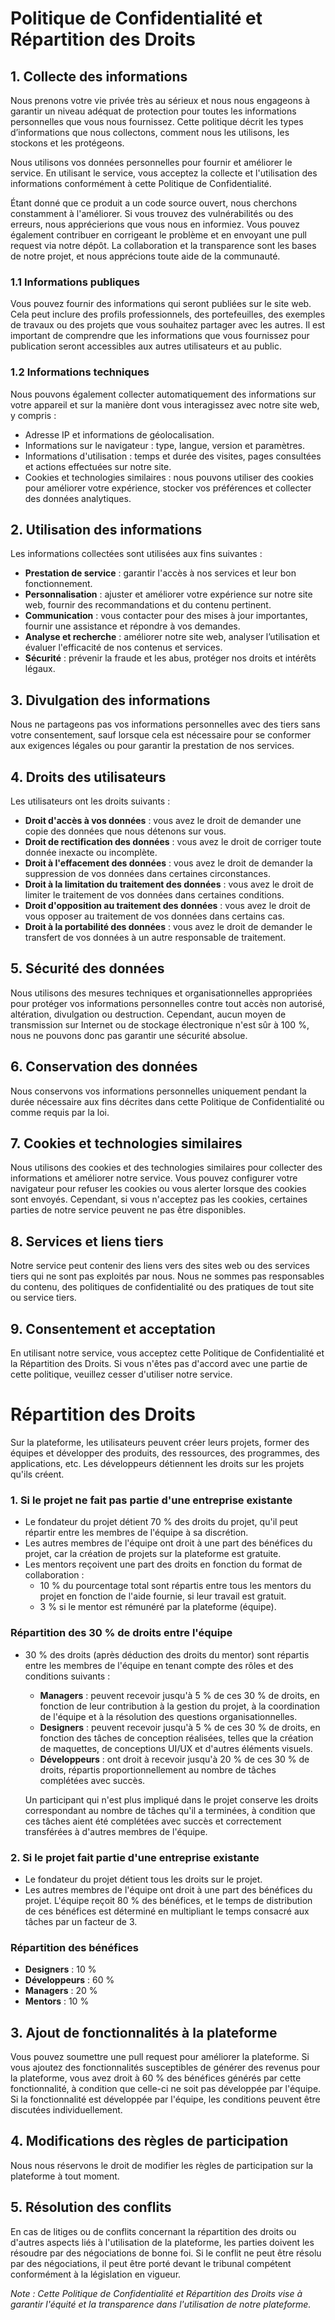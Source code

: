 # Politique de Confidentialité et Répartition des Droits

## 1. Collecte des informations

Nous prenons votre vie privée très au sérieux et nous nous engageons à garantir un niveau adéquat de protection pour toutes les informations personnelles que vous nous fournissez. Cette politique décrit les types d’informations que nous collectons, comment nous les utilisons, les stockons et les protégeons.

Nous utilisons vos données personnelles pour fournir et améliorer le service. En utilisant le service, vous acceptez la collecte et l'utilisation des informations conformément à cette Politique de Confidentialité.

Étant donné que ce produit a un code source ouvert, nous cherchons constamment à l'améliorer. Si vous trouvez des vulnérabilités ou des erreurs, nous apprécierions que vous nous en informiez. Vous pouvez également contribuer en corrigeant le problème et en envoyant une pull request via notre dépôt. La collaboration et la transparence sont les bases de notre projet, et nous apprécions toute aide de la communauté.

### 1.1 Informations publiques

Vous pouvez fournir des informations qui seront publiées sur le site web. Cela peut inclure des profils professionnels, des portefeuilles, des exemples de travaux ou des projets que vous souhaitez partager avec les autres. Il est important de comprendre que les informations que vous fournissez pour publication seront accessibles aux autres utilisateurs et au public.

### 1.2 Informations techniques

Nous pouvons également collecter automatiquement des informations sur votre appareil et sur la manière dont vous interagissez avec notre site web, y compris :

- Adresse IP et informations de géolocalisation.
- Informations sur le navigateur : type, langue, version et paramètres.
- Informations d'utilisation : temps et durée des visites, pages consultées et actions effectuées sur notre site.
- Cookies et technologies similaires : nous pouvons utiliser des cookies pour améliorer votre expérience, stocker vos préférences et collecter des données analytiques.

## 2. Utilisation des informations

Les informations collectées sont utilisées aux fins suivantes :

- **Prestation de service** : garantir l'accès à nos services et leur bon fonctionnement.
- **Personnalisation** : ajuster et améliorer votre expérience sur notre site web, fournir des recommandations et du contenu pertinent.
- **Communication** : vous contacter pour des mises à jour importantes, fournir une assistance et répondre à vos demandes.
- **Analyse et recherche** : améliorer notre site web, analyser l’utilisation et évaluer l'efficacité de nos contenus et services.
- **Sécurité** : prévenir la fraude et les abus, protéger nos droits et intérêts légaux.

## 3. Divulgation des informations

Nous ne partageons pas vos informations personnelles avec des tiers sans votre consentement, sauf lorsque cela est nécessaire pour se conformer aux exigences légales ou pour garantir la prestation de nos services.

## 4. Droits des utilisateurs

Les utilisateurs ont les droits suivants :

- **Droit d'accès à vos données** : vous avez le droit de demander une copie des données que nous détenons sur vous.
- **Droit de rectification des données** : vous avez le droit de corriger toute donnée inexacte ou incomplète.
- **Droit à l'effacement des données** : vous avez le droit de demander la suppression de vos données dans certaines circonstances.
- **Droit à la limitation du traitement des données** : vous avez le droit de limiter le traitement de vos données dans certaines conditions.
- **Droit d'opposition au traitement des données** : vous avez le droit de vous opposer au traitement de vos données dans certains cas.
- **Droit à la portabilité des données** : vous avez le droit de demander le transfert de vos données à un autre responsable de traitement.

## 5. Sécurité des données

Nous utilisons des mesures techniques et organisationnelles appropriées pour protéger vos informations personnelles contre tout accès non autorisé, altération, divulgation ou destruction. Cependant, aucun moyen de transmission sur Internet ou de stockage électronique n'est sûr à 100 %, nous ne pouvons donc pas garantir une sécurité absolue.

## 6. Conservation des données

Nous conservons vos informations personnelles uniquement pendant la durée nécessaire aux fins décrites dans cette Politique de Confidentialité ou comme requis par la loi.

## 7. Cookies et technologies similaires

Nous utilisons des cookies et des technologies similaires pour collecter des informations et améliorer notre service. Vous pouvez configurer votre navigateur pour refuser les cookies ou vous alerter lorsque des cookies sont envoyés. Cependant, si vous n'acceptez pas les cookies, certaines parties de notre service peuvent ne pas être disponibles.

## 8. Services et liens tiers

Notre service peut contenir des liens vers des sites web ou des services tiers qui ne sont pas exploités par nous. Nous ne sommes pas responsables du contenu, des politiques de confidentialité ou des pratiques de tout site ou service tiers.

## 9. Consentement et acceptation

En utilisant notre service, vous acceptez cette Politique de Confidentialité et la Répartition des Droits. Si vous n'êtes pas d'accord avec une partie de cette politique, veuillez cesser d'utiliser notre service.

# Répartition des Droits

Sur la plateforme, les utilisateurs peuvent créer leurs projets, former des équipes et développer des produits, des ressources, des programmes, des applications, etc. Les développeurs détiennent les droits sur les projets qu'ils créent.

### 1. Si le projet ne fait pas partie d'une entreprise existante

- Le fondateur du projet détient 70 % des droits du projet, qu'il peut répartir entre les membres de l'équipe à sa discrétion.
- Les autres membres de l'équipe ont droit à une part des bénéfices du projet, car la création de projets sur la plateforme est gratuite.
- Les mentors reçoivent une part des droits en fonction du format de collaboration :
  - 10 % du pourcentage total sont répartis entre tous les mentors du projet en fonction de l'aide fournie, si leur travail est gratuit.
  - 3 % si le mentor est rémunéré par la plateforme (équipe).

### Répartition des 30 % de droits entre l'équipe

- 30 % des droits (après déduction des droits du mentor) sont répartis entre les membres de l'équipe en tenant compte des rôles et des conditions suivants :

  - **Managers** : peuvent recevoir jusqu'à 5 % de ces 30 % de droits, en fonction de leur contribution à la gestion du projet, à la coordination de l'équipe et à la résolution des questions organisationnelles.
  - **Designers** : peuvent recevoir jusqu'à 5 % de ces 30 % de droits, en fonction des tâches de conception réalisées, telles que la création de maquettes, de conceptions UI/UX et d'autres éléments visuels.
  - **Développeurs** : ont droit à recevoir jusqu'à 20 % de ces 30 % de droits, répartis proportionnellement au nombre de tâches complétées avec succès.

  Un participant qui n'est plus impliqué dans le projet conserve les droits correspondant au nombre de tâches qu'il a terminées, à condition que ces tâches aient été complétées avec succès et correctement transférées à d'autres membres de l'équipe.

### 2. Si le projet fait partie d'une entreprise existante

- Le fondateur du projet détient tous les droits sur le projet.
- Les autres membres de l'équipe ont droit à une part des bénéfices du projet. L'équipe reçoit 80 % des bénéfices, et le temps de distribution de ces bénéfices est déterminé en multipliant le temps consacré aux tâches par un facteur de 3.

### Répartition des bénéfices

- **Designers** : 10 %
- **Développeurs** : 60 %
- **Managers** : 20 %
- **Mentors** : 10 %

## 3. Ajout de fonctionnalités à la plateforme

Vous pouvez soumettre une pull request pour améliorer la plateforme. Si vous ajoutez des fonctionnalités susceptibles de générer des revenus pour la plateforme, vous avez droit à 60 % des bénéfices générés par cette fonctionnalité, à condition que celle-ci ne soit pas développée par l'équipe. Si la fonctionnalité est développée par l'équipe, les conditions peuvent être discutées individuellement.

## 4. Modifications des règles de participation

Nous nous réservons le droit de modifier les règles de participation sur la plateforme à tout moment.

## 5. Résolution des conflits

En cas de litiges ou de conflits concernant la répartition des droits ou d'autres aspects liés à l'utilisation de la plateforme, les parties doivent les résoudre par des négociations de bonne foi. Si le conflit ne peut être résolu par des négociations, il peut être porté devant le tribunal compétent conformément à la législation en vigueur.

_Note : Cette Politique de Confidentialité et Répartition des Droits vise à garantir l'équité et la transparence dans l'utilisation de notre plateforme._
